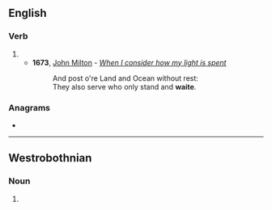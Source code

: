 {{also|Waite}}
==English==

===Verb===
{{en-verb|waites|waiting|waited}}

# {{archaic spelling of|wait|lang=en}}
#* '''1673''', [[w:John Milton|John Milton]] - ''[[s:When I consider how my light is spent|When I consider how my light is spent]]''
#*: And post o're Land and Ocean without rest:
#*: They also serve who only stand and '''waite'''.

===Anagrams===
* {{anagrams|en|a=aeitw|Iwate|tawie}}

----

==Westrobothnian==

===Noun===
{{head|gmq-bot|noun form|g=n-s}}

# {{inflection of|wait||def|nom|and|acc|n|s|lang=gmq-bot}}